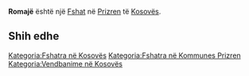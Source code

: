 {{Fshat në Kosovës
 | Emri                = Romajë
| sqi_N_name = Romajë
| sqi_N_FULL_NAME_RO = Romajë
| sqi_N_FULL_NAME_ND_RO = Romaje
| sqi_N_SORT_NAME_RG = ROMAJE
| sqi_N_FULL_NAME_RG = Romajë
| sqi_N_FULL_NAME_ND_RG = Romaje
| sqi_V_name = Ramajë
| sqi_V_FULL_NAME_RO = Ramajë
| sqi_V_FULL_NAME_ND_RO = Ramaje
| sqi_V_SORT_NAME_RG = RAMAJE
| sqi_V_FULL_NAME_RG = Ramajë
| sqi_V_FULL_NAME_ND_RG = Ramaje
| srp_N_name = Romaja
| srp_N_FULL_NAME_RO = Romaja
| srp_N_FULL_NAME_ND_RO = Romaja
| srp_N_SORT_NAME_RG = ROMAJA
| srp_N_FULL_NAME_RG = Romaja
| srp_N_FULL_NAME_ND_RG = Romaja
| srp_NS_name = Ромаја
| srp_NS_FULL_NAME_RO = Ромаја
| srp_NS_FULL_NAME_ND_RO = Ромаја
| srp_NS_SORT_NAME_RG = РОМАЈА
| srp_NS_FULL_NAME_RG = Ромаја
| srp_NS_FULL_NAME_ND_RG = Ромаја
| std_V_name = Ramaja
| std_V_FULL_NAME_RO = Ramaja
| std_V_FULL_NAME_ND_RO = Ramaja
| std_V_SORT_NAME_RG = RAMAJA
| std_V_FULL_NAME_RG = Ramaja
| std_V_FULL_NAME_ND_RG = Ramaja

 | Emri (Rasa dhanore) = 
 | Figura              = 
 | Shteti              = Kosovo
 | Komuna              = Prizren
 | Kodi postar         = 
 | Sipërfaqja          = 

 | Popullsia           = 

 | Regj. i popullsisë  = 
 | Dend. e popullsisë  = 
 | Faqja zyrtare       = 
 <!--- Koordinatat ----> 
 | Gjerësia            = 42.291667
 | Gjatësia            = 20.593889
 | Lartësia            = 
}}
'''Romajë''' është një [[Fshat]] në [[Prizren]] të [[Kosovës]].

<!-- == Gjeografia == -->
<!-- == Historia == -->
<!-- == Demografia == -->
== Shih edhe ==
{{Komuna Prizren}}
{{Kosovo-Administrata-Cung}}

[[Kategoria:Fshatra në Kosovës]]
[[Kategoria:Fshatra në Kommunes Prizren]]
[[Kategoria:Vendbanime në Kosovës]]